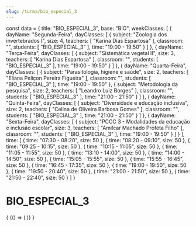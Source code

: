 ```yaml
---
slug: /turma/bio_especial_3
---
```

const data = {
  title: "BIO_ESPECIAL_3",
  base: "BIO",
  weekClasses: [
    {
      dayName: "Segunda-Feira",
      dayClasses: [
        {
          subject: "Zoologia dos invertebrados I",
          size: 4,
          teachers: [
            "Karina Dias Espartosa"
          ],
          classroom: "",
          students: [
            "BIO_ESPECIAL_3"
          ],
          time: "19:00 - 19:50"
        }
      ]
    },
    {
      dayName: "Terça-Feira",
      dayClasses: [
        {
          subject: "Sistemática vegetal II",
          size: 3,
          teachers: [
            "Karina Dias Espartosa"
          ],
          classroom: "",
          students: [
            "BIO_ESPECIAL_3"
          ],
          time: "19:00 - 19:50"
        }
      ]
    },
    {
      dayName: "Quarta-Feira",
      dayClasses: [
        {
          subject: "Parasitologia, higiene e saúde",
          size: 2,
          teachers: [
            "Eliana Peliçon Pereira Figueira"
          ],
          classroom: "",
          students: [
            "BIO_ESPECIAL_3"
          ],
          time: "19:00 - 19:50"
        },
        {
          subject: "Metodologia da pesquisa",
          size: 2,
          teachers: [
            "Leandro Luiz Borges"
          ],
          classroom: "",
          students: [
            "BIO_ESPECIAL_3"
          ],
          time: "21:00 - 21:50"
        }
      ]
    },
    {
      dayName: "Quinta-Feira",
      dayClasses: [
        {
          subject: "Diversidade e educação inclusiva",
          size: 2,
          teachers: [
            "Celina de Oliveira Barbosa Gomes"
          ],
          classroom: "",
          students: [
            "BIO_ESPECIAL_3"
          ],
          time: "21:00 - 21:50"
        }
      ]
    },
    {
      dayName: "Sexta-Feira",
      dayClasses: [
        {
          subject: "PCCC 3 - Modalidades da educação e inclusão escolar",
          size: 3,
          teachers: [
            "Amilcar Machado Profeta Filho"
          ],
          classroom: "",
          students: [
            "BIO_ESPECIAL_3"
          ],
          time: "19:00 - 19:50"
        }
      ]
    }
  ],
  time: [
    {
      time: "07:30 - 08:20",
      size: 50
    },
    {
      time: "08:20 - 09:10",
      size: 50
    },
    {
      time: "09:25 - 10:15",
      size: 50
    },
    {
      time: "10:15 - 11:05",
      size: 50
    },
    {
      time: "11:05 - 11:55",
      size: 50
    },
    {
      time: "13:10 - 14:00",
      size: 50
    },
    {
      time: "14:00 - 14:50",
      size: 50
    },
    {
      time: "15:05 - 15:55",
      size: 50
    },
    {
      time: "15:55 - 16:45",
      size: 50
    },
    {
      time: "16:45 - 17:35",
      size: 50
    },
    {
      time: "19:00 - 19:50",
      size: 50
    },
    {
      time: "19:50 - 20:40",
      size: 50
    },
    {
      time: "21:00 - 21:50",
      size: 50
    },
    {
      time: "21:50 - 22:40",
      size: 50
    }
  ]
}

# BIO_ESPECIAL_3

<div>
  {
    <BrowserOnly>
      {() => (
        <Grid
          title={data.title}
          weekClasses={data.weekClasses}
          time={data.time}
        />
      )}
    </BrowserOnly>
  }
</div>
